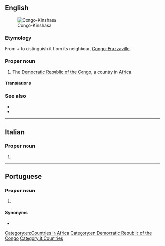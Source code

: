 {{also|Congo Kinshasa}}
==English==
[[File:Democratic Republic of the Congo (orthographic projection).svg|thumb|Congo-Kinshasa]]

===Etymology===
From {{m|en|Congo}} + {{m|en|Kinshasa}} to distinguish it from its neighbour, [[Congo-Brazzaville]].

===Proper noun===
{{en-proper noun}}

# {{senseid|en|Q974}}The [[Democratic Republic of the Congo]], a country in [[Africa]].

====Translations====
{{trans-see|id=Q974|Congo}}

===See also===
* {{l|en|Congo-Brazzaville}}
* {{pedia}}

[[Category:en:Countries in Africa]]
[[Category:en:Democratic Republic of the Congo]]

----

==Italian==

===Proper noun===
{{it-proper noun}}

# {{l|en|Congo-Kinshasa}}

[[Category:it:Countries]]

----

==Portuguese==

===Proper noun===
{{pt-proper noun|m|head=[[Congo]]-[[Kinshasa]]}}

# {{place|pt|country|in central|continent/Africa|t1=Congo}}

====Synonyms====
* {{l|pt|República Democrática do Congo}}